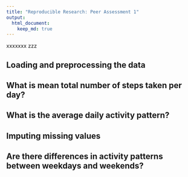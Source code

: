 ```yaml
---
title: "Reproducible Research: Peer Assessment 1"
output: 
  html_document:
    keep_md: true
---
```


xxxxxxx
zzz

## Loading and preprocessing the data



## What is mean total number of steps taken per day?



## What is the average daily activity pattern?



## Imputing missing values



## Are there differences in activity patterns between weekdays and weekends?

